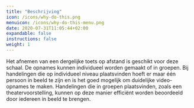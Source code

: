 ```yaml
---
title: "Beschrijving"
icon: /icons/why-do-this.png
menuicon: /icons/why-do-this-menu.png
date: 2020-07-31T11:05:44+02:00
expandable: false
instructions: false
weight: 1
---
```

Het afnemen van een dergelijke toets op afstand is geschikt voor deze schaal. De opnames kunnen individueel worden gemaakt of in groepen. Bij handelingen die op individueel niveau plaatsvinden hoeft er maar één persoon in beeld te zijn en is het goed mogelijk om duidelijke video-opnames te maken. Handelingen die in groepen plaatsvinden, zoals een theatervoorstelling, kunnen op deze manier efficiënt worden beoordeeld door iedereen in beeld te brengen. 